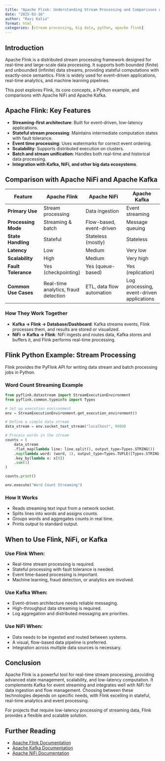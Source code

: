 ```yaml
---
title: "Apache Flink: Understanding Stream Processing and Comparisons with NiFi and Kafka"
date: "2025-03-16"
author: "Ravi Kalia"
format: html
categories: [stream processing, big data, python, apache flink]
---
```


## Introduction

Apache Flink is a distributed stream processing framework designed for real-time and large-scale data processing. It supports both bounded (finite) and unbounded (infinite) data streams, providing stateful computations with exactly-once semantics. Flink is widely used for event-driven applications, real-time analytics, and machine learning pipelines.

This post explores Flink, its core concepts, a Python example, and comparisons with Apache NiFi and Apache Kafka.

## Apache Flink: Key Features

- **Streaming-first architecture**: Built for event-driven, low-latency applications.
- **Stateful stream processing**: Maintains intermediate computation states with fault tolerance.
- **Event time processing**: Uses watermarks for correct event ordering.
- **Scalability**: Supports distributed execution on clusters.
- **Batch and stream unification**: Handles both real-time and historical data processing.
- **Integration with Kafka, NiFi, and other big data ecosystems**.

## Comparison with Apache NiFi and Apache Kafka

| Feature            | Apache Flink         | Apache NiFi         | Apache Kafka       |
|--------------------|----------------------|----------------------|--------------------|
| **Primary Use**    | Stream processing    | Data ingestion       | Event streaming   |
| **Processing Mode**| Streaming & batch    | Flow-based, event-driven | Message queuing  |
| **State Handling** | Stateful             | Stateless (mostly)   | Stateless         |
| **Latency**       | Low                   | Medium               | Very low          |
| **Scalability**   | High                  | Medium               | Very high         |
| **Fault Tolerance**| Yes (checkpointing)  | Yes (queue-based)    | Yes (replication) |
| **Common Use Cases** | Real-time analytics, fraud detection | ETL, data flow automation | Log processing, event-driven applications |

### How They Work Together

- **Kafka → Flink → Database/Dashboard**: Kafka streams events, Flink processes them, and results are stored or visualized.
- **NiFi → Kafka → Flink**: NiFi ingests and routes data, Kafka stores and buffers it, and Flink performs real-time processing.

## Flink Python Example: Stream Processing

Flink provides the PyFlink API for writing data stream and batch processing jobs in Python.

### Word Count Streaming Example

```python
from pyflink.datastream import StreamExecutionEnvironment
from pyflink.common.typeinfo import Types

# Set up execution environment
env = StreamExecutionEnvironment.get_execution_environment()

# Define a simple data stream
data_stream = env.socket_text_stream("localhost", 9999)

# Process words in the stream
counts = (
    data_stream
    .flat_map(lambda line: line.split(), output_type=Types.STRING())
    .map(lambda word: (word, 1), output_type=Types.TUPLE([Types.STRING(), Types.INT()]))
    .key_by(lambda x: x[0])
    .sum(1)
)

counts.print()

env.execute("Word Count Streaming")
```

### How It Works
- Reads streaming text input from a network socket.
- Splits lines into words and assigns counts.
- Groups words and aggregates counts in real time.
- Prints output to standard output.

## When to Use Flink, NiFi, or Kafka

### Use Flink When:
- Real-time stream processing is required.
- Stateful processing with fault tolerance is needed.
- Event time-based processing is important.
- Machine learning, fraud detection, or analytics are involved.

### Use Kafka When:
- Event-driven architecture needs reliable messaging.
- High-throughput data streaming is required.
- Log aggregation and distributed messaging are priorities.

### Use NiFi When:
- Data needs to be ingested and routed between systems.
- A visual, flow-based data pipeline is preferred.
- Integration across multiple data sources is necessary.

## Conclusion

Apache Flink is a powerful tool for real-time stream processing, providing advanced state management, scalability, and low-latency computation. It complements Kafka for event streaming and integrates well with NiFi for data ingestion and flow management. Choosing between these technologies depends on specific needs, with Flink excelling in stateful, real-time analytics and event processing.

For projects that require low-latency processing of streaming data, Flink provides a flexible and scalable solution.

## Further Reading
- [Apache Flink Documentation](https://flink.apache.org/)
- [Apache Kafka Documentation](https://kafka.apache.org/documentation/)
- [Apache NiFi Documentation](https://nifi.apache.org/docs.html)
